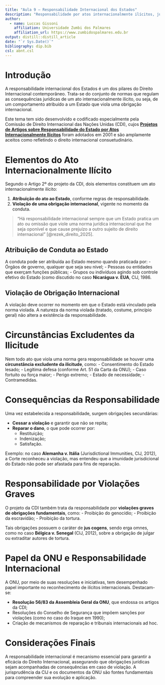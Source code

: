 ```yaml
---
title: "Aula 9 – Responsabilidade Internacional dos Estados"
description: "Responsabilidade por atos internacionalmente ilícitos, jurisprudência da CIJ e papel da ONU"
author:
  - name: Luccas Gissoni
    affiliation: Universidade Zumbi dos Palmares
    affiliation_url: https://www.zumbidospalmares.edu.br
output: distill::distill_article
date: "`r Sys.Date()`"
bibliography: dip.bib
csl: abnt.csl
---
```


# Introdução

A responsabilidade internacional dos Estados é um dos pilares do Direito Internacional contemporâneo. Trata-se do conjunto de normas que regulam as consequências jurídicas de um ato internacionalmente ilícito, ou seja, de um comportamento atribuído a um Estado que viola uma obrigação internacional.

Este tema tem sido desenvolvido e codificado especialmente pela Comissão de Direito Internacional das Nações Unidas (CDI), cujos [**Projetos de Artigos sobre Responsabilidade do Estado por Atos Internacionalmente Ilícitos**](resources/Projeto-da-CDI-sobre-Responsabilidade-Internacional-dos-Estados.pdf) foram adotados em 2001 e são amplamente aceitos como refletindo o direito internacional consuetudinário.

# Elementos do Ato Internacionalmente Ilícito

Segundo o Artigo 2º do projeto da CDI, dois elementos constituem um ato internacionalmente ilícito:

1. **Atribuição do ato ao Estado**, conforme regras de responsabilidade.
2. **Violação de uma obrigação internacional**, vigente no momento da conduta.

> "Há responsabilidade internacional sempre que um Estado pratica um ato ou omissão que viole uma norma jurídica internacional que lhe seja oponível e que cause prejuízo a outro sujeito de direito internacional" [@rezek_direito_2025].

## Atribuição de Conduta ao Estado

A conduta pode ser atribuída ao Estado mesmo quando praticada por:
 - Órgãos de governo, qualquer que seja seu nível;
 - Pessoas ou entidades que exerçam funções públicas;
 - Grupos ou indivíduos agindo sob controle efetivo do Estado (como discutido no caso **Nicarágua v. EUA**, CIJ, 1986.

## Violação de Obrigação Internacional

A violação deve ocorrer no momento em que o Estado está vinculado pela norma violada. A natureza da norma violada (tratado, costume, princípio geral) não altera a existência da responsabilidade.

# Circunstâncias Excludentes da Ilicitude

Nem todo ato que viola uma norma gera responsabilidade se houver uma **circunstância excludente da ilicitude**, como:
- Consentimento do Estado lesado;
- Legítima defesa (conforme Art. 51 da Carta da ONU);
- Caso fortuito ou força maior;
- Perigo extremo;
- Estado de necessidade;
- Contramedidas.

# Consequências da Responsabilidade

Uma vez estabelecida a responsabilidade, surgem obrigações secundárias:

- **Cessar a violação** e garantir que não se repita;
- **Reparar o dano**, o que pode ocorrer por:
  - Restituição;
  - Indenização;
  - Satisfação.

Exemplo: no caso **Alemanha v. Itália** (Jurisdictional Immunities, CIJ, 2012), a Corte reconheceu a violação, mas entendeu que a imunidade jurisdicional do Estado não pode ser afastada para fins de reparação.

# Responsabilidade por Violações Graves

O projeto da CDI também trata da responsabilidade por **violações graves de obrigações fundamentais**, como:
- Proibição do genocídio;
- Proibição da escravidão;
- Proibição da tortura.

Tais obrigações possuem o caráter de **jus cogens**, sendo erga omnes, como no caso **Bélgica v. Senegal** (CIJ, 2012), sobre a obrigação de julgar ou extraditar autores de tortura.

# Papel da ONU e Responsabilidade Internacional

A ONU, por meio de suas resoluções e iniciativas, tem desempenhado papel importante no reconhecimento de ilícitos internacionais. Destacam-se:

- **Resolução 56/83 da Assembleia Geral da ONU**, que endossa os artigos da CDI;
- Resoluções do Conselho de Segurança que impõem sanções por violações (como no caso do Iraque em 1990);
- Criação de mecanismos de reparação e tribunais internacionais ad hoc.

# Considerações Finais

A responsabilidade internacional é mecanismo essencial para garantir a eficácia do Direito Internacional, assegurando que obrigações jurídicas sejam acompanhadas de consequências em caso de violação. A jurisprudência da CIJ e os documentos da ONU são fontes fundamentais para compreender sua evolução e aplicação.
